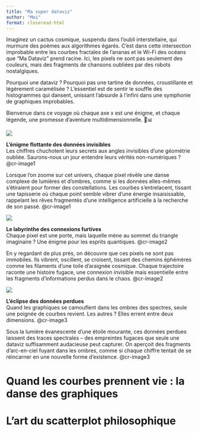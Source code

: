```yaml
---
title: "Ma super dataviz"
author: "Moi"
format: closeread-html
---
```


Imaginez un cactus cosmique, suspendu dans l'oubli interstellaire, qui murmure des poèmes aux algorithmes égarés. C’est dans cette intersection improbable entre les courbes fractales de l’ananas et le Wi-Fi des océans que "Ma Dataviz" prend racine. Ici, les pixels ne sont pas seulement des couleurs, mais des fragments de chansons oubliées par des robots nostalgiques.

Pourquoi une dataviz ? Pourquoi pas une tartine de données, croustillante et légèrement caramélisée ? L’essentiel est de sentir le souffle des histogrammes qui dansent, unissant l’absurde à l’infini dans une symphonie de graphiques improbables.

Bienvenue dans ce voyage où chaque axe x est une énigme, et chaque légende, une promesse d’aventure multidimensionnelle. 🌵📊


::::{.cr-section}

:::{#cr-image1}
![](./img/img1.webp)
:::
**L'énigme flottante des données invisibles**    
Les chiffres chuchotent leurs secrets aux angles invisibles d'une géométrie oubliée. Saurons-nous un jour entendre leurs vérités non-numériques ? @cr-image1

Lorsque l’on zoome sur cet univers, chaque pixel révèle une danse complexe de lumières et d’ombres, comme si les données elles-mêmes s’étiraient pour former des constellations. Les courbes s’entrelacent, tissant une tapisserie où chaque point semble vibrer d’une énergie insaisissable, rappelant les rêves fragmentés d’une intelligence artificielle à la recherche de son passé. [@cr-image1]{scale-by="1.7"}

:::{#cr-image2}
![](./img/img2.webp)
:::

**Le labyrinthe des connexions furtives**    
Chaque pixel est une porte, mais laquelle mène au sommet du triangle imaginaire ? Une énigme pour les esprits quantiques. @cr-image2

En y regardant de plus près, on découvre que ces pixels ne sont pas immobiles. Ils vibrent, oscillent, se croisent, tissant des chemins éphémères comme les filaments d’une toile d’araignée cosmique. Chaque trajectoire raconte une histoire fugace, une connexion invisible mais essentielle entre les fragments d’informations perdus dans le chaos. [@cr-image2]{pan-to="15%, -30%"}

:::{#cr-image3}
![](./img/img3.webp)
:::

**L'éclipse des données perdues**     
Quand les graphiques se camouflent dans les ombres des spectres, seule une poignée de courbes revient. Les autres ? Elles errent entre deux dimensions. @cr-image3

Sous la lumière évanescente d’une étoile mourante, ces données perdues laissent des traces spectrales – des empreintes fugaces que seule une dataviz suffisamment audacieuse peut capturer. On aperçoit des fragments d’arc-en-ciel fuyant dans les ombres, comme si chaque chiffre tentait de se réincarner en une nouvelle forme d’existence. [@cr-image3]{scale-by="1.6" pan-to="-15%, 50%"}

::::

# Quand les courbes prennent vie : la danse des graphiques

# L'art du scatterplot philosophique